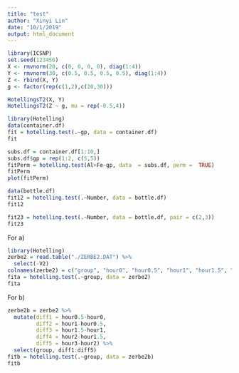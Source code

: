 ```yaml
---
title: "test"
author: "Xinyi Lin"
date: "10/1/2019"
output: html_document
---
```


```r
library(ICSNP)
set.seed(123456)
X <- rmvnorm(20, c(0, 0, 0, 0), diag(1:4))
Y <- rmvnorm(30, c(0.5, 0.5, 0.5, 0.5), diag(1:4))
Z <- rbind(X, Y)
g <- factor(rep(c(1,2),c(20,30)))

HotellingsT2(X, Y)
HotellingsT2(Z ~ g, mu = rep(-0.5,4))
```

```r
library(Hotelling)
data(container.df)
fit = hotelling.test(.~gp, data = container.df)
fit

subs.df = container.df[1:10,]
subs.df$gp = rep(1:2, c(5,5))
fitPerm = hotelling.test(Al+Fe~gp, data  = subs.df, perm =  TRUE)
fitPerm
plot(fitPerm)

data(bottle.df)
fit12 = hotelling.test(.~Number, data = bottle.df)
fit12

fit23 = hotelling.test(.~Number, data = bottle.df, pair = c(2,3))
fit23
```

For a)

```r
library(Hotelling)
zerbe2 = read.table("./ZERBE2.DAT") %>% 
  select(-V2)
colnames(zerbe2) = c("group", "hour0", "hour0.5", "hour1", "hour1.5", "hour2", "hour3")
fita = hotelling.test(.~group, data = zerbe2)
fita
```

For b)

```r
zerbe2b = zerbe2 %>%
  mutate(diff1 = hour0.5-hour0, 
         diff2 = hour1-hour0.5, 
         diff3 = hour1.5-hour1, 
         diff4 = hour2-hour1.5, 
         diff5 = hour3-hour2) %>% 
  select(group, diff1:diff5)
fitb = hotelling.test(.~group, data = zerbe2b)
fitb
```